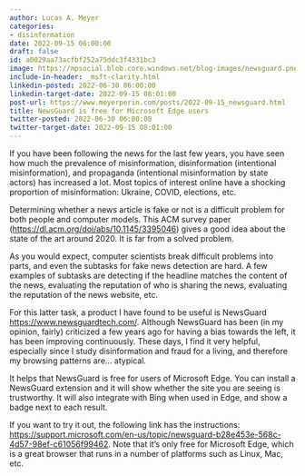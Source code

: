 ```yaml
---
author: Lucas A. Meyer
categories:
- disinformation
date: 2022-09-15 06:00:00
draft: false
id: a0029aa73acfbf252a75ddc3f4331bc3
image: https://mpsocial.blob.core.windows.net/blog-images/newsguard.png
include-in-header: _msft-clarity.html
linkedin-posted: 2022-06-30 06:00:00
linkedin-target-date: 2022-09-15 08:01:00
post-url: https://www.meyerperin.com/posts/2022-09-15_newsguard.html
title: NewsGuard is free for Microsoft Edge users
twitter-posted: 2022-06-30 06:00:00
twitter-target-date: 2022-09-15 08:01:00
---
```


If you have been following the news for the last few years, you have seen how much the prevalence of misinformation, disinformation (intentional misinformation), and propaganda (intentional misinformation by state actors) has increased a lot. Most topics of interest online have a shocking proportion of misinformation: Ukraine, COVID, elections, etc. 

Determining whether a news article is fake or not is a difficult problem for both people and computer models. This ACM survey paper (<https://dl.acm.org/doi/abs/10.1145/3395046>) gives a good idea about the state of the art around 2020. It is far from a solved problem. 

As you would expect, computer scientists break difficult problems into parts, and even the subtasks for fake news detection are hard. A few examples of subtasks are detecting if the headline matches the content of the news, evaluating the reputation of who is sharing the news, evaluating the reputation of the news website, etc.

For this latter task, a product I have found to be useful is NewsGuard <https://www.newsguardtech.com/>. Although NewsGuard has been (in my opinion, fairly) criticized a few years ago for having a bias towards the left, it has been improving continuously. These days, I find it very helpful, especially since I study disinformation and fraud for a living, and therefore my browsing patterns are... atypical.

It helps that NewsGuard is free for users of Microsoft Edge. You can install a NewsGuard extension and it will show whether the site you are seeing is trustworthy. It will also integrate with Bing when used in Edge, and show a badge next to each result.

If you want to try it out, the following link has the instructions: <https://support.microsoft.com/en-us/topic/newsguard-b28e453e-568c-4d57-98ef-c61056f99462>. Note that it's only free for Microsoft Edge, which is a great browser that runs in a number of platforms such as Linux, Mac, etc. 
